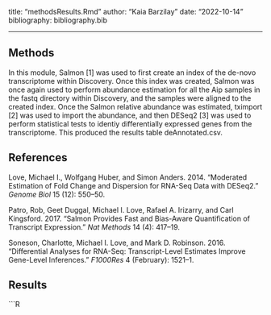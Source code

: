 title: "methodsResults.Rmd"
author: "Kaia Barzilay"
date: "2022-10-14"
bibliography: bibliography.bib

---

## Methods

In this module, Salmon [1] was used to first create an index of the de-novo transcriptome within Discovery. Once this index was created, Salmon was once again used to perform abundance estimation for all the Aip samples in the fastq directory within Discovery, and the samples were aligned to the created index. Once the Salmon relative abundance was estimated, tximport [2] was used to import the abundance, and then DESeq2 [3] was used to perform statistical tests to identiy differentially expressed genes from the transcriptome. This produced the results table deAnnotated.csv.

## References

Love, Michael I., Wolfgang Huber, and Simon Anders. 2014. “Moderated Estimation of Fold Change and Dispersion for RNA-Seq Data with DESeq2.” *Genome Biol* 15 (12): 550–50.

Patro, Rob, Geet Duggal, Michael I. Love, Rafael A. Irizarry, and Carl Kingsford. 2017. “Salmon Provides Fast and Bias-Aware Quantification of Transcript Expression.” *Nat Methods* 14 (4): 417–19.

Soneson, Charlotte, Michael I. Love, and Mark D. Robinson. 2016. “Differential Analyses for RNA-Seq: Transcript-Level Estimates Improve Gene-Level Inferences.” *F1000Res* 4 (February): 1521–1.

## Results

```R